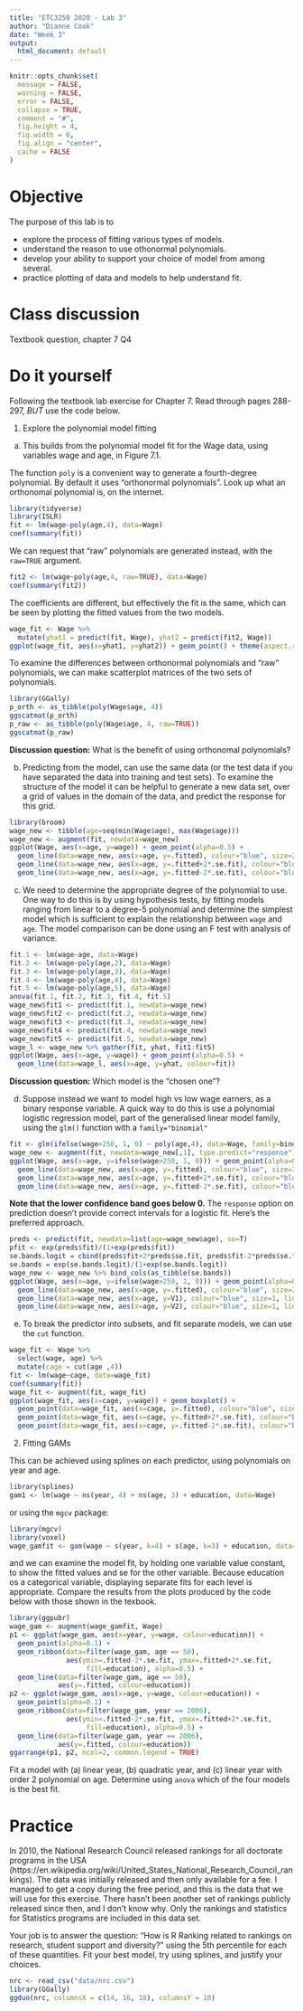 ```yaml
---
title: "ETC3250 2020 - Lab 3"
author: "Dianne Cook"
date: "Week 3"
output:
  html_document: default
---
```


```r
knitr::opts_chunk$set(
  message = FALSE,
  warning = FALSE,
  error = FALSE, 
  collapse = TRUE,
  comment = "#",
  fig.height = 4,
  fig.width = 6,
  fig.align = "center",
  cache = FALSE
)
```

# Objective

The purpose of this lab is to 

- explore the process of fitting various types of models. 
- understand the reason to use othonormal polynomials.
- develop your ability to support your choice of model from among several.
- practice plotting of data and models to help understand fit.

# Class discussion 

Textbook question, chapter 7 Q4

# Do it yourself

Following the textbook lab exercise for Chapter 7. Read through pages 288-297, *BUT* use the code below. 

1. Explore the polynomial model fitting 

a. This builds from the polynomial model fit for the Wage data, using variables wage and age, in Figure 7.1. 

The function `poly` is a convenient way to generate a fourth-degree polynomial. By default it uses "orthonormal polynomials". Look up what an orthonomal polynomial is, on the internet.

```r
library(tidyverse)
library(ISLR)
fit <- lm(wage~poly(age,4), data=Wage)
coef(summary(fit))
```

We can request that "raw" polynomials are generated instead, with the `raw=TRUE` argument. 

```r
fit2 <- lm(wage~poly(age,4, raw=TRUE), data=Wage)
coef(summary(fit2))
```

The coefficients are different, but effectively the fit is the same, which can be seen by plotting the fitted values from the two models.

```r
wage_fit <- Wage %>% 
  mutate(yhat1 = predict(fit, Wage), yhat2 = predict(fit2, Wage))
ggplot(wage_fit, aes(x=yhat1, y=yhat2)) + geom_point() + theme(aspect.ratio = 1)
```

To examine the differences between orthonormal polynomials and "raw" polynomials, we can make scatterplot matrices of the two sets of polynomials. 

```r
library(GGally)
p_orth <- as_tibble(poly(Wage$age, 4))
ggscatmat(p_orth)
p_raw <- as_tibble(poly(Wage$age, 4, raw=TRUE))
ggscatmat(p_raw)
```

**Discussion question:** What is the benefit of using orthonomal polynomials?

b. Predicting from the model, can use the same data (or the test data if you have separated the data into training and test sets). To examine the structure of the model it can be helpful to generate a new data set, over a grid of values in the domain of the data, and predict the response for this grid. 

```r
library(broom)
wage_new <- tibble(age=seq(min(Wage$age), max(Wage$age)))
wage_new <- augment(fit, newdata=wage_new)
ggplot(Wage, aes(x=age, y=wage)) + geom_point(alpha=0.5) + 
  geom_line(data=wage_new, aes(x=age, y=.fitted), colour="blue", size=2) +
  geom_line(data=wage_new, aes(x=age, y=.fitted+2*.se.fit), colour="blue", size=1, linetype=2) +
  geom_line(data=wage_new, aes(x=age, y=.fitted-2*.se.fit), colour="blue", size=1, linetype=2)
```

c. We need to determine the appropriate degree of the polynomial to use. One way to do this is by using hypothesis tests, by fitting models ranging from linear to a degree-5 polynomial and determine the simplest model which is sufficient to explain the relationship between `wage` and `age`. The model comparison can be done using an F test with analysis of variance. 

```r
fit.1 <- lm(wage~age, data=Wage)
fit.2 <- lm(wage~poly(age,2), data=Wage) 
fit.3 <- lm(wage~poly(age,3), data=Wage) 
fit.4 <- lm(wage~poly(age,4), data=Wage) 
fit.5 <- lm(wage~poly(age,5), data=Wage) 
anova(fit.1, fit.2, fit.3, fit.4, fit.5)
wage_new$fit1 <- predict(fit.1, newdata=wage_new)
wage_new$fit2 <- predict(fit.2, newdata=wage_new)
wage_new$fit3 <- predict(fit.3, newdata=wage_new)
wage_new$fit4 <- predict(fit.4, newdata=wage_new)
wage_new$fit5 <- predict(fit.5, newdata=wage_new)
wage_l <- wage_new %>% gather(fit, yhat, fit1:fit5)
ggplot(Wage, aes(x=age, y=wage)) + geom_point(alpha=0.5) + 
  geom_line(data=wage_l, aes(x=age, y=yhat, colour=fit)) 
```
**Discussion question:** Which model is the "chosen one"?

d. Suppose instead we want to model high vs low wage earners, as a binary response variable. A quick way to do this is use a polynomial logistic regression model, part of the generalised linear model family, using the `glm()` function with a `family="binomial"`

```r
fit <- glm(ifelse(wage>250, 1, 0) ~ poly(age,4), data=Wage, family=binomial)
wage_new <- augment(fit, newdata=wage_new[,1], type.predict="response")
ggplot(Wage, aes(x=age, y=ifelse(wage>250, 1, 0))) + geom_point(alpha=0.5) + 
  geom_line(data=wage_new, aes(x=age, y=.fitted), colour="blue", size=2) +
  geom_line(data=wage_new, aes(x=age, y=.fitted+2*.se.fit), colour="blue", size=1, linetype=2) +
  geom_line(data=wage_new, aes(x=age, y=.fitted-2*.se.fit), colour="blue", size=1, linetype=2) + ylim(-0.1, 0.2)
```

**Note that the lower confidence band goes below 0.** The `response` option on prediction doesn't provide correct intervals for a logistic fit. Here's the preferred approach.

```r
preds <- predict(fit, newdata=list(age=wage_new$age), se=T)
pfit <- exp(preds$fit)/(1+exp(preds$fit))
se.bands.logit = cbind(preds$fit+2*preds$se.fit, preds$fit-2*preds$se.fit)
se.bands = exp(se.bands.logit)/(1+exp(se.bands.logit))
wage_new <- wage_new %>% bind_cols(as_tibble(se.bands))
ggplot(Wage, aes(x=age, y=ifelse(wage>250, 1, 0))) + geom_point(alpha=0.5) + 
  geom_line(data=wage_new, aes(x=age, y=.fitted), colour="blue", size=2) +
  geom_line(data=wage_new, aes(x=age, y=V1), colour="blue", size=1, linetype=2) +
  geom_line(data=wage_new, aes(x=age, y=V2), colour="blue", size=1, linetype=2) + ylim(-0.1, 0.2)
```

e. To break the predictor into subsets, and fit separate models, we can use the `cut` function.

```r
wage_fit <- Wage %>% 
  select(wage, age) %>%
  mutate(cage = cut(age ,4))
fit <- lm(wage~cage, data=wage_fit)
coef(summary(fit))
wage_fit <- augment(fit, wage_fit)
ggplot(wage_fit, aes(x=cage, y=wage)) + geom_boxplot() + 
  geom_point(data=wage_fit, aes(x=cage, y=.fitted), colour="blue", size=3) +
  geom_point(data=wage_fit, aes(x=cage, y=.fitted+2*.se.fit), colour="blue", size=2, shape=2) +
  geom_point(data=wage_fit, aes(x=cage, y=.fitted-2*.se.fit), colour="blue", size=2, shape=2)
```

2. Fitting GAMs

This can be achieved using splines on each predictor, using polynomials on year and age. 

```r
library(splines)
gam1 <- lm(wage ~ ns(year, 4) + ns(age, 3) + education, data=Wage)
```

or using the `mgcv` package:

```r
library(mgcv)
library(voxel)
wage_gamfit <- gam(wage ~ s(year, k=4) + s(age, k=3) + education, data=Wage)
```

and we can examine the model fit, by holding one variable value constant, to show the fitted values and se for the other variable. Because education os a categorical variable, displaying separate fits for each level is appropriate. Compare the results from the plots produced by the code below with those shown in the texbook. 

```r
library(ggpubr)
wage_gam <- augment(wage_gamfit, Wage)
p1 <- ggplot(wage_gam, aes(x=year, y=wage, colour=education)) + 
  geom_point(alpha=0.1) +
  geom_ribbon(data=filter(wage_gam, age == 50),
              aes(ymin=.fitted-2*.se.fit, ymax=.fitted+2*.se.fit,
                   fill=education), alpha=0.5) +
  geom_line(data=filter(wage_gam, age == 50),
            aes(y=.fitted, colour=education)) 
p2 <- ggplot(wage_gam, aes(x=age, y=wage, colour=education)) + 
  geom_point(alpha=0.1) +
  geom_ribbon(data=filter(wage_gam, year == 2006),
              aes(ymin=.fitted-2*.se.fit, ymax=.fitted+2*.se.fit,
                   fill=education), alpha=0.5) +
  geom_line(data=filter(wage_gam, year == 2006),
            aes(y=.fitted, colour=education)) 
ggarrange(p1, p2, ncol=2, common.legend = TRUE)
```

Fit a model with (a) linear year, (b) quadratic year, and (c) linear year with order 2 polynomial on age. Determine using `anova` which of the four models is the best fit.

# Practice

In 2010, the National Research Council released rankings for all doctorate programs in the USA (https://en.wikipedia.org/wiki/United_States_National_Research_Council_rankings). The data was initially released and then only available for a fee. I managed to get a copy during the free period, and this is the data that we will use for this exercise. There hasn't been another set of rankings publicly released since then, and I don't know why. Only the rankings and statistics for Statistics programs are included in this data set.

Your job is to answer the question: "How is R Ranking related to rankings on research, student support and diversity?" using the 5th percentile for each of these quantities. Fit your best model, try using splines, and justify your choices.

```r
nrc <- read_csv("data/nrc.csv")
library(GGally)
ggduo(nrc, columnsX = c(14, 16, 18), columnsY = 10)
```
